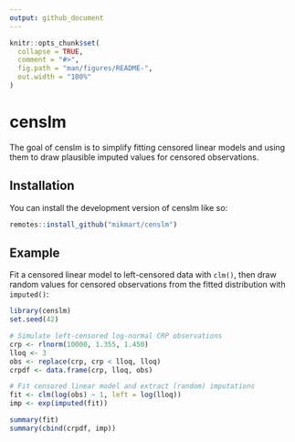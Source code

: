 ```yaml
---
output: github_document
---
```


<!-- README.md is generated from README.Rmd. Please edit that file -->

```r
knitr::opts_chunk$set(
  collapse = TRUE,
  comment = "#>",
  fig.path = "man/figures/README-",
  out.width = "100%"
)
```

# censlm

<!-- badges: start -->
<!-- badges: end -->

The goal of censlm is to simplify fitting censored linear models and using
them to draw plausible imputed values for censored observations.

## Installation

You can install the development version of censlm like so:

``` r
remotes::install_github("mikmart/censlm")
```

## Example

Fit a censored linear model to left-censored data with `clm()`, then draw random
values for censored observations from the fitted distribution with `imputed()`:

```r
library(censlm)
set.seed(42)

# Simulate left-censored log-normal CRP observations
crp <- rlnorm(10000, 1.355, 1.450)
lloq <- 3
obs <- replace(crp, crp < lloq, lloq)
crpdf <- data.frame(crp, lloq, obs)

# Fit censored linear model and extract (random) imputations
fit <- clm(log(obs) ~ 1, left = log(lloq))
imp <- exp(imputed(fit))

summary(fit)
summary(cbind(crpdf, imp))
```
